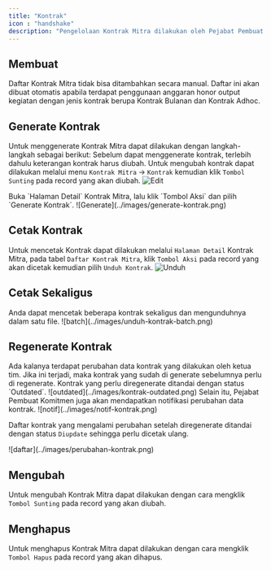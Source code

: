 ```yaml
---
title: "Kontrak"
icon : "handshake"
description: "Pengelolaan Kontrak Mitra dilakukan oleh Pejabat Pembuat Komitmen."
---
```

## Membuat

<Note>
Daftar Kontrak Mitra tidak bisa ditambahkan secara manual. Daftar ini akan dibuat otomatis apabila terdapat penggunaan anggaran honor output kegiatan dengan jenis kontrak berupa Kontrak Bulanan dan Kontrak Adhoc.
</Note>

## Generate Kontrak
Untuk menggenerate Kontrak Mitra dapat dilakukan dengan langkah-langkah sebagai berikut:
<Steps>
    <Step title="Edit Keterangan Kontrak">
    Sebelum dapat menggenerate kontrak, terlebih dahulu keterangan kontrak harus diubah. Untuk mengubah kontrak dapat dilakukan melalui menu `Kontrak Mitra` -> `Kontrak` kemudian klik `Tombol Sunting` pada record yang akan diubah.
    <Frame caption="Edit Data Kontrak Mitra">
        ![Edit](../images/edit-kontrak.png)
    </Frame>
  </Step>

<Step title="Generate Kontrak Mitra">
    Buka `Halaman Detail` Kontrak Mitra, lalu klik `Tombol Aksi` dan pilih `Generate Kontrak`.
    <Frame caption="Generate Kontrak Mitra">
        ![Generate](../images/generate-kontrak.png)
    </Frame>
  </Step>
</Steps>

## Cetak Kontrak
Untuk mencetak Kontrak dapat dilakukan melalui `Halaman Detail` Kontrak Mitra, pada tabel `Daftar Kontrak Mitra`, klik `Tombol Aksi` pada record yang akan dicetak kemudian pilih `Unduh Kontrak`.
    <Frame caption="Unduh Kontrak Mitra">
        ![Unduh](../images/unduh-kontrak.png)
    </Frame>
## Cetak Sekaligus
<Tip>
    Anda dapat mencetak beberapa kontrak sekaligus dan mengunduhnya dalam satu file.
<Frame caption="Cetak sekaligus kontrak mitra">
    ![batch](../images/unduh-kontrak-batch.png)
</Frame>
</Tip>

## Regenerate Kontrak
<Warning>
    Ada kalanya terdapat perubahan data kontrak yang dilakukan oleh ketua tim. Jika ini terjadi, maka kontrak yang sudah di generate sebelumnya perlu di regenerate. Kontrak yang perlu diregenerate ditandai dengan status `Outdated`.
    <Frame caption="Kontrak Outdated">
    ![outdated](../images/kontrak-outdated.png)
</Frame>
Selain itu, Pejabat Pembuat Komitmen juga akan mendapatkan notifikasi perubahan data kontrak.
  <Frame caption="Notifikasi perubahan data kontrak">
    ![notif](../images/notif-kontrak.png)
</Frame>
</Warning>

Daftar kontrak yang mengalami perubahan setelah diregenerate ditandai dengan status `Diupdate` sehingga perlu dicetak ulang.
  <Frame caption="Daftar Kontrak yang berubah setelah regenerate">
    ![daftar](../images/perubahan-kontrak.png)
</Frame>

## Mengubah

Untuk mengubah Kontrak Mitra dapat dilakukan dengan cara mengklik `Tombol Sunting` pada record yang akan diubah.

## Menghapus

Untuk menghapus Kontrak Mitra dapat dilakukan dengan cara mengklik `Tombol Hapus` pada record yang akan dihapus.
